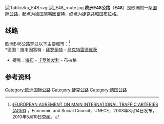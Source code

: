 [[Image:Tabliczka_E48.svg|right]]
[[File:_E48_route.jpg|thumb]]
'''欧洲E48公路'''（'''E48'''）是欧洲的一条[[欧洲国际公路|国际公路]]，起点为[[德国|德国]][[施韦因富特|施韦因富特]]，终点为[[捷克共和国|捷克共和国]][[布拉格|布拉格]]。

== 线路 ==
欧洲E48公路穿过以下主要城市：<ref>[http://www.unece.org/trans/doc/2008/sc1/ECE-TRANS-SC1-384e.pdf 《EUROPEAN AGREMENT ON MAIN INTERNATIONAL TRAFFIC ARTERIES (AGR)》] {{Wayback|url=http://www.unece.org/trans/doc/2008/sc1/ECE-TRANS-SC1-384e.pdf |date=20200315183924 }}，Economic and Social Council，UNECE，2008年3月14日发布，2010年5月10日查阅。</ref><br />
*德国：施韦因富特 - [[拜罗伊特|拜罗伊特]] - [[马克特雷德维茨|马克特雷德维茨]] 
*捷克：[[海布|海布]] - [[卡罗维发利|卡罗维发利]] - 布拉格

==参考资料==
{{reflist}}

{{欧洲国际公路网}}

[[Category:欧洲国际公路|Category:欧洲国际公路]]
[[Category:捷克公路|Category:捷克公路]]
[[Category:德国公路|Category:德国公路]]